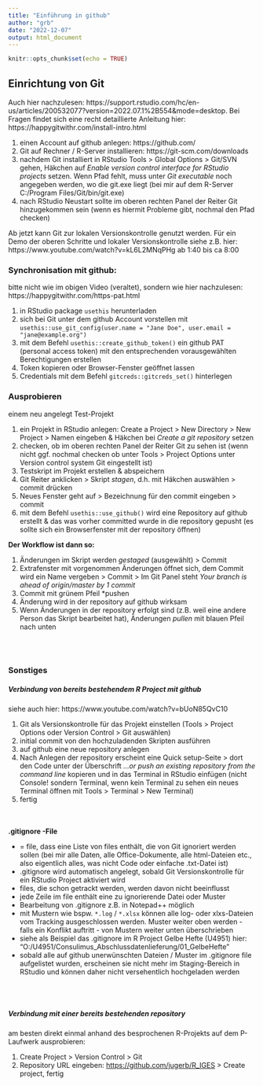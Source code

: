 ```yaml
---
title: "Einführung in github"
author: "grb"
date: "2022-12-07"
output: html_document
---
```


```r
knitr::opts_chunk$set(echo = TRUE)
```

## Einrichtung von Git
Auch hier nachzulesen: 
https://support.rstudio.com/hc/en-us/articles/200532077?version=2022.07.1%2B554&mode=desktop. Bei Fragen findet sich eine recht detaillierte Anleitung hier: https://happygitwithr.com/install-intro.html


1) einen Account auf github anlegen: https://github.com/
2) Git auf Rechner / R-Server installieren: https://git-scm.com/downloads 
3) nachdem Git installiert in RStudio  Tools > Global Options > Git/SVN gehen, Häkchen auf *Enable version control interface for RStudio projects* setzen. Wenn Pfad fehlt, muss unter *Git executable* noch angegeben werden, wo die git.exe liegt (bei mir auf dem R-Server C:/Program Files/Git/bin/git.exe)
4) nach RStudio Neustart sollte im oberen rechten Panel der Reiter Git hinzugekommen sein (wenn es hiermit Probleme gibt, nochmal den Pfad checken)

Ab jetzt kann Git zur lokalen Versionskontrolle genutzt werden. Für ein Demo der oberen Schritte und lokaler Versionskontrolle siehe z.B. hier: https://www.youtube.com/watch?v=kL6L2MNqPHg ab 1:40 bis ca 8:00


### Synchronisation mit github:
bitte nicht wie im obigen Video (veraltet), sondern wie hier nachzulesen: https://happygitwithr.com/https-pat.html

1) in RStudio package `usethis` herunterladen
2) sich bei Git unter dem github Account vorstellen mit `usethis::use_git_config(user.name = "Jane Doe", user.email = "jane@example.org")`
3) mit dem Befehl `usethis::create_github_token()` ein github PAT (personal access token)  mit den entsprechenden vorausgewählten Berechtigungen erstellen
4) Token kopieren oder Browser-Fenster geöffnet lassen
5) Credentials mit dem Befehl `gitcreds::gitcreds_set()` hinterlegen


### Ausprobieren
einem neu angelegt Test-Projekt

1) ein Projekt in RStudio anlegen: Create a Project > New Directory > New Project > Namen eingeben & Häkchen bei *Create a git repository* setzen
2) checken, ob im oberen rechten Panel der Reiter Git zu sehen ist (wenn nicht ggf. nochmal checken ob unter Tools > Project Options unter Version control system Git eingestellt ist)
3) Testskript im Projekt erstellen & abspeichern
4) Git Reiter anklicken > Skript *stagen*, d.h. mit Häkchen auswählen > commit drücken
5) Neues Fenster geht auf > Bezeichnung für den commit eingeben > commit 
6) mit dem Befehl `usethis::use_github()` wird eine Repository auf github erstellt & das was vorher committed wurde in die repository gepusht (es sollte sich ein Browserfenster mit der repository öffnen)


**Der Workflow ist dann so:**

1) Änderungen im Skript werden *gestaged* (ausgewählt) > Commit
2) Extrafenster mit vorgenommen Änderungen öffnet sich, dem Commit wird ein Name vergeben > Commit > Im Git Panel steht *Your branch is ahead of origin/master by 1 commit* 
3) Commit mit grünem Pfeil *pushen 
4) Änderung wird in der repository auf github wirksam
5) Wenn Änderungen in der repository erfolgt sind (z.B. weil eine andere Person das Skript bearbeitet hat), Änderungen *pullen* mit blauen Pfeil nach unten 

<br><br>

### Sonstiges

##### Verbindung von bereits bestehendem R Project mit github
siehe auch hier: https://www.youtube.com/watch?v=bUoN85QvC10

1) Git als Versionskontrolle für das Projekt einstellen (Tools > Project Options oder Version Control > Git auswählen)
2) initial commit von den hochzuladenden Skripten ausführen
3) auf github eine neue repository anlegen
4) Nach Anlegen der repository erscheint eine Quick setup-Seite > dort den Code unter der Überschrift *...or push an existing repository from the command line* kopieren und in das Terminal in RStudio einfügen (nicht Console! sondern Terminal, wenn kein Terminal zu sehen ein neues Terminal öffnen mit Tools > Terminal > New Terminal)
5) fertig

<br><br>
**.gitignore -File**

- = file, dass eine Liste von files enthält, die von Git ignoriert werden sollen (bei mir alle Daten, alle Office-Dokumente, alle html-Dateien etc., also eigentlich alles, was nicht Code oder einfache .txt-Datei ist)
-  .gitignore wird automatisch angelegt, sobald Git Versionskontrolle für ein RStudio Project aktiviert wird
- files, die schon getrackt werden, werden davon nicht beeinflusst
- jede Zeile im file enthält eine zu ignorierende Datei oder Muster
- Bearbeitung von .gitignore z.B. in Notepad++ möglich
- mit Mustern wie bspw. `*.log` /  `*.xlsx`  können alle log- oder xlxs-Dateien vom Tracking ausgeschlossen werden. Muster weiter oben werden - falls ein Konflikt auftritt - von Mustern weiter unten überschrieben
- siehe als Beispiel das .gitignore im R Project Gelbe Hefte (U4951) hier: "O:/U4951/Consulimus_Abschlussdatenlieferung/01_GelbeHefte"
- sobald alle auf github unerwünschten Dateien / Muster im .gitignore file aufgelistet wurden, erscheinen sie nicht mehr im Staging-Bereich in RStudio und können daher nicht versehentlich hochgeladen werden

<br><br>

##### Verbindung mit einer bereits bestehenden repository
am besten direkt einmal anhand des besprochenen R-Projekts auf dem P-Laufwerk ausprobieren: 

1) Create Project > Version Control > Git
2) Repository URL eingeben: <https://github.com/jugerb/R_IGES> > Create project, fertig




